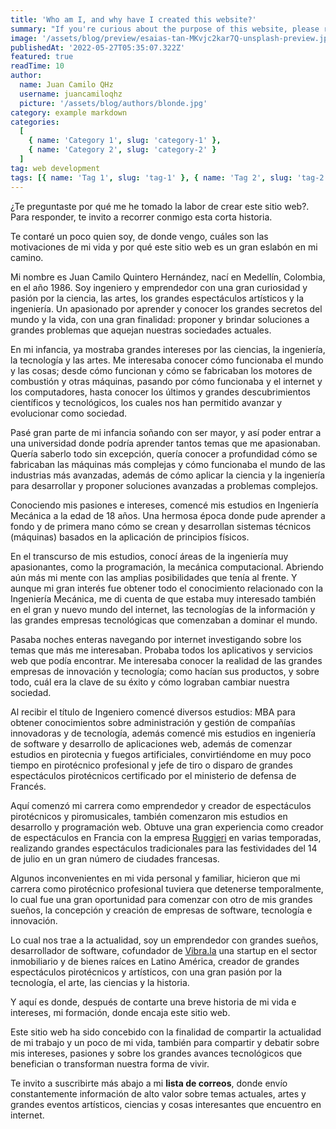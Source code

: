 ```yaml
---
title: 'Who am I, and why have I created this website?'
summary: "If you're curious about the purpose of this website, please read this article where I explain why I created this website, and where do I want to go with this project."
image: '/assets/blog/preview/esaias-tan-MKvjc2kar7Q-unsplash-preview.jpg'
publishedAt: '2022-05-27T05:35:07.322Z'
featured: true
readTime: 10
author:
  name: Juan Camilo QHz
  username: juancamiloqhz
  picture: '/assets/blog/authors/blonde.jpg'
category: example markdown
categories:
  [
    { name: 'Category 1', slug: 'category-1' },
    { name: 'Category 2', slug: 'category-2' }
  ]
tag: web development
tags: [{ name: 'Tag 1', slug: 'tag-1' }, { name: 'Tag 2', slug: 'tag-2' }]
---
```


¿Te preguntaste por qué me he tomado la labor de crear este sitio web?. Para responder, te invito a recorrer conmigo esta corta historia.

Te contaré un poco quien soy, de donde vengo, cuáles son las motivaciones de mi vida y por qué este sitio web es un gran eslabón en mi camino.

Mi nombre es Juan Camilo Quintero Hernández, nací en Medellín, Colombia, en el año 1986. Soy ingeniero y emprendedor con una gran curiosidad y pasión por la ciencia, las artes, los grandes espectáculos artísticos y la ingeniería. Un apasionado por aprender y conocer los grandes secretos del mundo y la vida, con una gran finalidad: proponer y brindar soluciones a grandes problemas que aquejan nuestras sociedades actuales.

En mi infancia, ya mostraba grandes intereses por las ciencias, la ingeniería, la tecnología y las artes. Me interesaba conocer cómo funcionaba el mundo y las cosas; desde cómo funcionan y cómo se fabricaban los motores de combustión y otras máquinas, pasando por cómo funcionaba y el internet y los computadores, hasta conocer los últimos y grandes descubrimientos científicos y tecnológicos, los cuales nos han permitido avanzar y evolucionar como sociedad.

Pasé gran parte de mi infancia soñando con ser mayor, y así poder entrar a una universidad donde podría aprender tantos temas que me apasionaban. Quería saberlo todo sin excepción, quería conocer a profundidad cómo se fabricaban las máquinas más complejas y cómo funcionaba el mundo de las industrias más avanzadas, además de cómo aplicar la ciencia y la ingeniería para desarrollar y proponer soluciones avanzadas a problemas complejos.

Conociendo mis pasiones e intereses, comencé mis estudios en Ingeniería Mecánica a la edad de 18 años. Una hermosa época donde pude aprender a fondo y de primera mano cómo se crean y desarrollan sistemas técnicos (máquinas) basados en la aplicación de principios físicos.

En el transcurso de mis estudios, conocí áreas de la ingeniería muy apasionantes, como la programación, la mecánica computacional. Abriendo aún más mi mente con las amplias posibilidades que tenía al frente. Y aunque mi gran interés fue obtener todo el conocimiento relacionado con la Ingeniería Mecánica, me di cuenta de que estaba muy interesado también en el gran y nuevo mundo del internet, las tecnologías de la información y las grandes empresas tecnológicas que comenzaban a dominar el mundo.

Pasaba noches enteras navegando por internet investigando sobre los temas que más me interesaban. Probaba todos los aplicativos y servicios web que podía encontrar. Me interesaba conocer la realidad de las grandes empresas de innovación y tecnología; como hacían sus productos, y sobre todo, cuál era la clave de su éxito y cómo lograban cambiar nuestra sociedad.

Al recibir el título de Ingeniero comencé diversos estudios: MBA para obtener conocimientos sobre administración y gestión de compañías innovadoras y de tecnología, además comencé mis estudios en ingeniería de software y desarrollo de aplicaciones web, además de comenzar estudios en pirotecnia y fuegos artificiales, convirtiéndome en muy poco tiempo en pirotécnico profesional y jefe de tiro o disparo de grandes espectáculos pirotécnicos certificado por el ministerio de defensa de Francés.

Aquí comenzó mi carrera como emprendedor y creador de espectáculos pirotécnicos y piromusicales, también comenzaron mis estudios en desarrollo y programación web. Obtuve una gran experiencia como creador de espectáculos en Francia con la empresa [Ruggieri](https://ruggieri.fr) en varias temporadas, realizando grandes espectáculos tradicionales para las festividades del 14 de julio en un gran número de ciudades francesas.

Algunos inconvenientes en mi vida personal y familiar, hicieron que mi carrera como pirotécnico profesional tuviera que detenerse temporalmente, lo cual fue una gran oportunidad para comenzar con otro de mis grandes sueños, la concepción y creación de empresas de software, tecnología e innovación.

Lo cual nos trae a la actualidad, soy un emprendedor con grandes sueños, desarrollador de software, cofundador de [Vibra.la](https://vibra.la) una startup en el sector inmobiliario y de bienes raíces en Latino América, creador de grandes espectáculos pirotécnicos y artísticos, con una gran pasión por la tecnología, el arte, las ciencias y la historia.

Y aquí es donde, después de contarte una breve historia de mi vida e intereses, mi formación, donde encaja este sitio web.

Este sitio web ha sido concebido con la finalidad de compartir la actualidad de mi trabajo y un poco de mi vida, también para compartir y debatir sobre mis intereses, pasiones y sobre los grandes avances tecnológicos que benefician o transforman nuestra forma de vivir.

Te invito a suscribirte más abajo a mi **lista de correos**, donde envío constantemente información de alto valor sobre temas actuales, artes y grandes eventos artísticos, ciencias y cosas interesantes que encuentro en internet.
